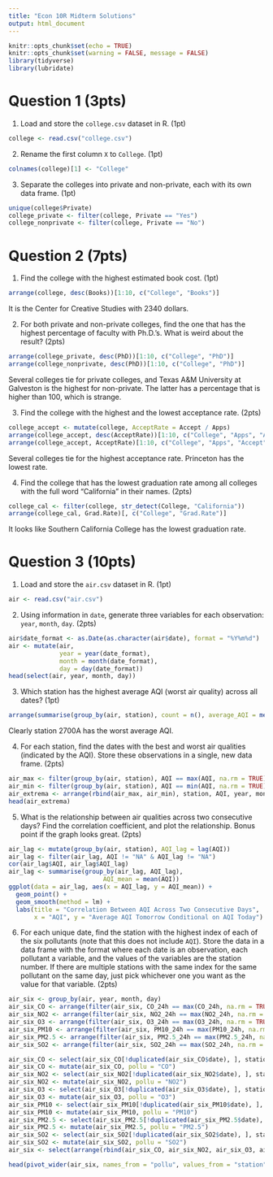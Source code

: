 ```yaml
---
title: "Econ 10R Midterm Solutions"
output: html_document
---
```


```r
knitr::opts_chunk$set(echo = TRUE)
knitr::opts_chunk$set(warning = FALSE, message = FALSE)
library(tidyverse)
library(lubridate)
```

# Question 1 (3pts)

1. Load and store the `college.csv` dataset in R. (1pt)

```r
college <- read.csv("college.csv")
```

2. Rename the first column `X` to `College`. (1pt)

```r
colnames(college)[1] <- "College"
```

3. Separate the colleges into private and non-private, each with its own data frame. (1pt)

```r
unique(college$Private)
college_private <- filter(college, Private == "Yes")
college_nonprivate <- filter(college, Private == "No")
```

# Question 2 (7pts)

1. Find the college with the highest estimated book cost. (1pt)

```r
arrange(college, desc(Books))[1:10, c("College", "Books")]
```

It is the Center for Creative Studies with 2340 dollars.

2. For both private and non-private colleges, find the one that has the highest percentage of faculty with Ph.D.’s. What is weird about the result? (2pts)

```r
arrange(college_private, desc(PhD))[1:10, c("College", "PhD")]
arrange(college_nonprivate, desc(PhD))[1:10, c("College", "PhD")]
```

Several colleges tie for private colleges, and Texas A&M University at Galveston is the highest for non-private. The latter has a percentage that is higher than 100, which is strange.

3. Find the college with the highest and the lowest acceptance rate. (2pts)

```r
college_accept <- mutate(college, AcceptRate = Accept / Apps)
arrange(college_accept, desc(AcceptRate))[1:10, c("College", "Apps", "Accept", "AcceptRate")]
arrange(college_accept, AcceptRate)[1:10, c("College", "Apps", "Accept", "AcceptRate")]
```

Several colleges tie for the highest acceptance rate. Princeton has the lowest rate.

4. Find the college that has the lowest graduation rate among all colleges with the full word "California" in their names. (2pts)

```r
college_cal <- filter(college, str_detect(College, "California"))
arrange(college_cal, Grad.Rate)[, c("College", "Grad.Rate")]
```

It looks like Southern California College has the lowest graduation rate.

# Question 3 (10pts)

1. Load and store the `air.csv` dataset in R. (1pt)

```r
air <- read.csv("air.csv")
```

2. Using information in `date`, generate three variables for each observation: `year`, `month`, `day`. (2pts)

```r
air$date_format <- as.Date(as.character(air$date), format = "%Y%m%d")
air <- mutate(air, 
              year = year(date_format),
              month = month(date_format),
              day = day(date_format))
head(select(air, year, month, day))
```

3. Which station has the highest average AQI (worst air quality) across all dates? (1pt)

```r
arrange(summarise(group_by(air, station), count = n(), average_AQI = mean(AQI, na.rm = TRUE)), desc(average_AQI))[1:10, ]
```

Clearly station 2700A has the worst average AQI.

4. For each station, find the dates with the best and worst air qualities (indicated by the AQI). Store these observations in a single, new data frame. (2pts)

```r
air_max <- filter(group_by(air, station), AQI == max(AQI, na.rm = TRUE))
air_min <- filter(group_by(air, station), AQI == min(AQI, na.rm = TRUE))
air_extrema <- arrange(rbind(air_max, air_min), station, AQI, year, month, day)[, c("station", "year", "month", "day", "AQI")]
head(air_extrema)
```

5. What is the relationship between air qualities across two consecutive days? Find the correlation coefficient, and plot the relationship. Bonus point if the graph looks great. (2pts)

```r
air_lag <- mutate(group_by(air, station), AQI_lag = lag(AQI))
air_lag <- filter(air_lag, AQI != "NA" & AQI_lag != "NA")
cor(air_lag$AQI, air_lag$AQI_lag)
air_lag <- summarise(group_by(air_lag, AQI_lag),
                          AQI_mean = mean(AQI))
ggplot(data = air_lag, aes(x = AQI_lag, y = AQI_mean)) +
  geom_point() +
  geom_smooth(method = lm) +
  labs(title = "Correlation Between AQI Across Two Consecutive Days",
       x = "AQI", y = "Average AQI Tomorrow Conditional on AQI Today")
```

6. For each unique date, find the station with the highest index of each of the six pollutants (note that this does not include `AQI`). Store the data in a data frame with the format where each date is an observation, each pollutant a variable, and the values of the variables are the station number. If there are multiple stations with the same index for the same pollutant on the same day, just pick whichever one you want as the value for that variable. (2pts)

```r
air_six <- group_by(air, year, month, day)
air_six_CO <- arrange(filter(air_six, CO_24h == max(CO_24h, na.rm = TRUE)), year, month, day)
air_six_NO2 <- arrange(filter(air_six, NO2_24h == max(NO2_24h, na.rm = TRUE)), year, month, day)
air_six_O3 <- arrange(filter(air_six, O3_24h == max(O3_24h, na.rm = TRUE)), year, month, day)
air_six_PM10 <- arrange(filter(air_six, PM10_24h == max(PM10_24h, na.rm = TRUE)), year, month, day)
air_six_PM2.5 <- arrange(filter(air_six, PM2.5_24h == max(PM2.5_24h, na.rm = TRUE)), year, month, day)
air_six_SO2 <- arrange(filter(air_six, SO2_24h == max(SO2_24h, na.rm = TRUE)), year, month, day)

air_six_CO <- select(air_six_CO[!duplicated(air_six_CO$date), ], station, date, year, month, day, CO_24h)
air_six_CO <- mutate(air_six_CO, pollu = "CO")
air_six_NO2 <- select(air_six_NO2[!duplicated(air_six_NO2$date), ], station, date, year, month, day, NO2_24h)
air_six_NO2 <- mutate(air_six_NO2, pollu = "NO2")
air_six_O3 <- select(air_six_O3[!duplicated(air_six_O3$date), ], station, date, year, month, day, O3_24h)
air_six_O3 <- mutate(air_six_O3, pollu = "O3")
air_six_PM10 <- select(air_six_PM10[!duplicated(air_six_PM10$date), ], station, date, year, month, day, PM10_24h)
air_six_PM10 <- mutate(air_six_PM10, pollu = "PM10")
air_six_PM2.5 <- select(air_six_PM2.5[!duplicated(air_six_PM2.5$date), ], station, date, year, month, day, PM2.5_24h)
air_six_PM2.5 <- mutate(air_six_PM2.5, pollu = "PM2.5")
air_six_SO2 <- select(air_six_SO2[!duplicated(air_six_SO2$date), ], station, date, year, month, day, SO2_24h)
air_six_SO2 <- mutate(air_six_SO2, pollu = "SO2")
air_six <- select(arrange(rbind(air_six_CO, air_six_NO2, air_six_O3, air_six_PM10, air_six_PM2.5, air_six_SO2), date), year, month, day, station, pollu)

head(pivot_wider(air_six, names_from = "pollu", values_from = "station"))
```